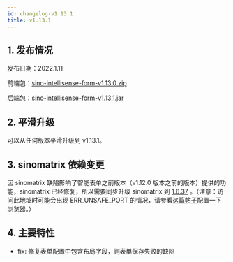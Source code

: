 ```yaml
---
id: changelog-v1.13.1
title: v1.13.1
---
```


## 1. 发布情况

发布日期：2022.1.11

前端包：[sino-intellisense-form-v1.13.0.zip](http://sino-intellisense-form.oss-cn-beijing.aliyuncs.com/v1.13.0/sino-intellisense-form-v1.13.0.zip)

后端包：[sino-intellisense-form-v1.13.1.jar](http://sino-intellisense-form.oss-cn-beijing.aliyuncs.com/v1.13.1/sino-intellisense-form-v1.13.1.jar)

## 2. 平滑升级

可以从任何版本平滑升级到 v1.13.1。

## 3. sinomatrix 依赖变更

因 sinomatrix 缺陷影响了智能表单之前版本（v1.12.0 版本之前的版本）提供的功能，sinomatrix 已经修复，所以需要同步升级 sinomatrix 到 [1.6.37](http://47.93.34.153:10080/sino-matrix/sino-matrix/blob/master/CHANGELOG.md) 。（注意：访问此地址时可能会出现 ERR_UNSAFE_PORT 的情况，请参看[这篇帖子](https://blog.csdn.net/kjcxmx/article/details/118122483)配置一下浏览器。）

## 4. 主要特性

- fix: 修复表单配置中包含布局字段，则表单保存失败的缺陷
